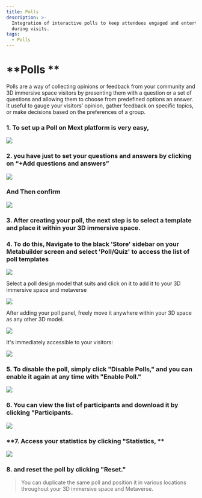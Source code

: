 ```yaml
---
title: Polls
description: >-
  Integration of interactive polls to keep attendees engaged and entertained
  during visits.
tags:
  - Polls
---
```


# **\*\*Polls \*\***

Polls are a way of collecting opinions or feedback from your community and 3D immersive space visitors by presenting them with a question or a set of questions and allowing them to choose from predefined options an answer. It useful to gauge your visitors’ opinion, gather feedback on specific topics, or make decisions based on the preferences of a group.

### 1.	To set up a Poll on Mext platform is very easy,

![](/img/Marvaimages/Documentationpollsa.jpg)

### **2.	you have just to set your questions and answers  by clicking on “+Add questions and answers”**

![](/img/Marvaimages/documentatinleaderc.jpg)

### **And Then confirm**

![](/img/Marvaimages/Documentationpollsd.jpg)

### **3.	After creating your poll, the next step is to select a template and place it within your 3D immersive space.**

### **4.	To do this, Navigate to the black 'Store' sidebar on your Metabuilder screen and select 'Poll/Quiz' to access the list of poll templates**

![](/img/Marvaimages/documentatinleadere.jpg)

Select a poll design model that suits and click on it to add it to your 3D immersive space and metaverse

![](/img/Marvaimages/Image20.png)

After adding your poll panel, freely move it anywhere within your 3D space as any other 3D model.

![](/img/Marvaimages/Image21.png)

It's immediately accessible to your visitors:

![](/img/Marvaimages/Image22.png)

### **5.	To disable the poll, simply click "Disable Polls," and you can enable it again at any time with "Enable Poll."**

![](/img/Marvaimages/Image23.png)

### **6.	You can view the list of participants and download it by clicking "Participants.**

![](/img/Marvaimages/Image24.png)

### **7.	Access your statistics by clicking "Statistics, **

![](/img/Marvaimages/Image25.png)

### **8.	and reset the poll by clicking "Reset."**

> You can duplicate the same poll and position it in various locations throughout your 3D immersive space and Metaverse.
